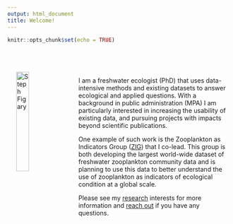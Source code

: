 ```yaml
---
output: html_document
title: Welcome!
---
```


```r
knitr::opts_chunk$set(echo = TRUE)
```

<br>

<img src="IMG_20190717_155036743_HDR.jpg" alt="Steph Figary" width="24%" align="left" hspace="20" vspace="20">


<br>

I am a freshwater ecologist (PhD) that uses data-intensive methods and existing datasets to answer ecological and applied questions. With a background in public administration (MPA) I am particularly interested in increasing the usability of existing data, and pursuing projects with impacts beyond scientific publications. 

One example of such work is the Zooplankton as Indicators Group ([ZIG](https://sfigary.github.io/website/ZIG.html)) that I co-lead. This group is both developing the largest world-wide dataset of freshwater zooplankton community data and is planning to use this data to better understand the use of zooplankton as indicators of ecological condition at a global scale.

Please see my [research](https://sfigary.github.io/website/Research.html) interests for more information and [reach out](https://sfigary.github.io/website/Contact.html) if you have any questions.

<br>

